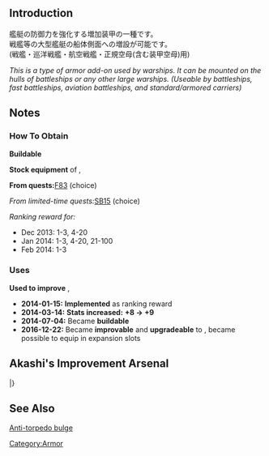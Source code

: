 {{EquipmentInfo|73}}

==Introduction==
艦艇の防御力を強化する増加装甲の一種です。<br>
戦艦等の大型艦艇の船体側面への増設が可能です。<br>
(戦艦・巡洋戦艦・航空戦艦・正規空母(含む装甲空母)用)

''This is a type of armor add-on used by warships. It can be mounted on the hulls of battleships or any other large warships. (Useable by battleships, fast battleships, aviation battleships, and standard/armored carriers)''

==Notes==
<div class="mw-collapsible"><h3>How To Obtain</h3>
<div class="mw-collapsible-content">
'''Buildable'''

'''Stock equipment''' of {{Ship/Link|Mutsu Kai Ni}}, {{Ship/Link|Nagato Kai Ni}}

'''From quests: '''[[Quests#F83|F83]] (choice)

''From limited-time quests: ''[[Quests/Seasonal#SB15|SB15]] (choice)

''Ranking reward for:''
* Dec 2013: 1-3, 4-20
* Jan 2014: 1-3, 4-20, 21-100
* Feb 2014: 1-3

</div></div>

<div class="mw-collapsible"><h3>Uses</h3>
<div class="mw-collapsible-content">
'''Used to improve''' {{Equipment/Link|Anti-torpedo Bulge (Large)}}, {{Equipment/Link|New Kanhon Design Anti-torpedo Bulge (Large)}}

</div></div>


<div class="mw-collapsible><h3>Updates History</h3>
<div class="mw-collapsible-content>
* '''2014-01-15:''' '''Implemented''' as ranking reward
* '''2014-03-14:''' '''Stats increased:'''  '''{{Armor}}+8 → {{Armor}}+9 '''
* '''2014-07-04:''' Became '''buildable'''
* '''2016-12-22:''' Became '''improvable''' and '''upgradeable''' to {{Equipment/Link|New Kanhon Design Anti-torpedo Bulge (Large)}}, became possible to equip in expansion slots
</div></div>

==Akashi's Improvement Arsenal==
{{AkashiWorkshop}}
{{AkashiWorkshopLine
|Name={{PAGENAME}}
|ItemType=ArmorEquipment
|Fuel=80
|Ammo=0
|Steel=880
|Baux=0
|Mats0-5=8/10
|Mats6-9=20/30
|Mats10=32/48
|Screws0-5=4/5
|Screws6-9=6/9
|Screws10=8/12
|EquipConsume0-5=2x{{ArmorEquipment|Anti-torpedo Bulge (Medium)}}
|EquipConsume6-9=1x{{ArmorEquipment|Anti-torpedo Bulge (Large)}}
|EquipConsume10=2x{{ArmorEquipment|Anti-torpedo Bulge (Large)}}
|Mon=&nbsp;<br>M2<br>&nbsp;<br>&nbsp;<br>&nbsp;<br>&nbsp;
|Tue=&nbsp;<br>M2<br>&nbsp;<br>&nbsp;<br>&nbsp;<br>&nbsp;
|Wed=M<br>&nbsp;<br>&nbsp;<br>Y<br>&nbsp;<br>&nbsp;
|Thu=M<br>&nbsp;<br>N<br>Y<br>Mu<br>Mu2
|Fri=M<br>&nbsp;<br>N<br>Y<br>Mu<br>&nbsp;
|Sat=&nbsp;<br>&nbsp;<br>N<br>&nbsp;<br>Mu<br>&nbsp;
|2ndShip=[[Mutsu|Mutsu (base/Kai)]]<br>[[Mutsu#Second Upgrade|Mutsu Kai Ni]]<br>[[Nagato]]<br>[[Yamato]]<br>[[Musashi|Musashi&nbsp;(base/Kai)]]<br>[[Musashi#Second Upgrade|Musashi Kai Ni]]
|Notes=Upgrades to [[New Design Anti-Torpedo Bulge (Large)]].
}}
|}

==See Also==
[[wikipedia:Anti-torpedo bulge|Anti-torpedo bulge]]
{{Equipmentlist}}
[[Category:Armor]]
